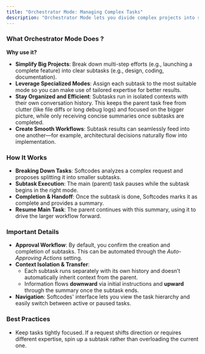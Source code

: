 ```yaml
---
title: "Orchestrator Mode: Managing Complex Tasks"
description: "Orchestrator Mode lets you divide complex projects into smaller, easier-to-handle components. Imagine it as assigning different parts of your work to dedicated assistants."
---
```


### What Orchestrator Mode Does ? 

**Why use it?**

- **Simplify Big Projects**: Break down multi-step efforts (e.g., launching a complete feature) into clear subtasks (e.g., design, coding, documentation).
- **Leverage Specialized Modes**: Assign each subtask to the most suitable mode so you can make use of tailored expertise for better results.
- **Stay Organized and Efficient**: Subtasks run in isolated contexts with their own conversation history. This keeps the parent task free from clutter (like file diffs or long debug logs) and focused on the bigger picture, while only receiving concise summaries once subtasks are completed.
- **Create Smooth Workflows**: Subtask results can seamlessly feed into one another—for example, architectural decisions naturally flow into implementation.

### How It Works

- **Breaking Down Tasks**: Softcodes analyzes a complex request and proposes splitting it into smaller subtasks.
- **Subtask Execution**: The main (parent) task pauses while the subtask begins in the right mode.
- **Completion & Handoff**: Once the subtask is done, Softcodes marks it as complete and provides a summary.
- **Resume Main Task**: The parent continues with this summary, using it to drive the larger workflow forward.

### Important Details

- **Approval Workflow**: By default, you confirm the creation and completion of subtasks. This can be automated through the _Auto-Approving Actions_ setting.
- **Context Isolation & Transfer**:
  - Each subtask runs separately with its own history and doesn’t automatically inherit context from the parent.
  - Information flows **downward** via initial instructions and **upward** through the summary once the subtask ends.
- **Navigation**: Softcodes' interface lets you view the task hierarchy and easily switch between active or paused tasks.

### Best Practices

- Keep tasks tightly focused. If a request shifts direction or requires different expertise, spin up a subtask rather than overloading the current one.